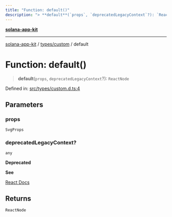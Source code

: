 ```yaml
---
title: "Function: default()"
description: "> **default**(`props`, `deprecatedLegacyContext`?): `ReactNode`"
---
```


[**solana-app-kit**](../../../README.mdx)

***

[solana-app-kit](../../../README.mdx) / [types/custom](../README.mdx) / default

# Function: default()

> **default**(`props`, `deprecatedLegacyContext`?): `ReactNode`

Defined in: [src/types/custom.d.ts:4](https://github.com/SendArcade/solana-social-starter/blob/b27156124ee1831d644b1af765e8d55a2885cd4f/src/types/custom.d.ts#L4)

## Parameters

### props

`SvgProps`

### deprecatedLegacyContext?

`any`

**Deprecated**

**See**

[React Docs](https://legacy.reactjs.org/docs/legacy-context.html#referencing-context-in-lifecycle-methods)

## Returns

`ReactNode`
